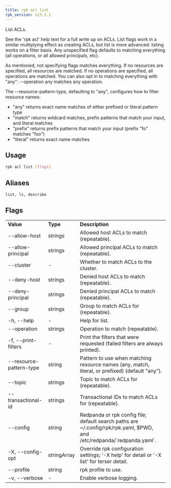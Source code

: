 ```yaml
---
title: rpk acl list
rpk_version: v23.2.1
---
```


List ACLs.

See the 'rpk acl' help text for a full write up on ACLs. List flags work in a
similar multiplying effect as creating ACLs, but list is more advanced:
listing works on a filter basis. Any unspecified flag defaults to matching
everything (all operations, or all allowed principals, etc).

As mentioned, not specifying flags matches everything. If no resources are
specified, all resources are matched. If no operations are specified, all
operations are matched. You can also opt in to matching everything with "any":
--operation any matches any operation.

The --resource-pattern-type, defaulting to "any", configures how to filter
resource names:

- "any" returns exact name matches of either prefixed or literal pattern type
- "match" returns wildcard matches, prefix patterns that match your input, and literal matches
- "prefix" returns prefix patterns that match your input (prefix "fo" matches "foo")
- "literal" returns exact name matches

## Usage

```bash
rpk acl list [flags]
```

## Aliases

```bash
list, ls, describe
```

## Flags

<table>
  <tbody>
    <tr>
      <td>
        <strong>Value</strong>
      </td>
      <td>
        <strong>Type</strong>
      </td>
      <td>
        <strong>Description</strong>
      </td>
    </tr>
    <tr>
      <td>--allow-host</td>
      <td>strings</td>
      <td>Allowed host ACLs to match (repeatable).</td>
    </tr>
    <tr>
      <td>--allow-principal</td>
      <td>strings</td>
      <td>Allowed principal ACLs to match (repeatable).</td>
    </tr>
    <tr>
      <td>--cluster</td>
      <td>-</td>
      <td>Whether to match ACLs to the cluster.</td>
    </tr>
    <tr>
      <td>--deny-host</td>
      <td>strings</td>
      <td>Denied host ACLs to match (repeatable).</td>
    </tr>
    <tr>
      <td>--deny-principal</td>
      <td>strings</td>
      <td>Denied principal ACLs to match (repeatable).</td>
    </tr>
    <tr>
      <td>--group</td>
      <td>strings</td>
      <td>Group to match ACLs for (repeatable).</td>
    </tr>
    <tr>
      <td>-h, --help</td>
      <td>-</td>
      <td>Help for list.</td>
    </tr>
    <tr>
      <td>--operation</td>
      <td>strings</td>
      <td>Operation to match (repeatable).</td>
    </tr>
    <tr>
      <td>-f, --print-filters</td>
      <td>-</td>
      <td>
        Print the filters that were requested (failed filters are always
        printed).
      </td>
    </tr>
    <tr>
      <td>--resource-pattern-type</td>
      <td>string</td>
      <td>
        Pattern to use when matching resource names (any, match, literal, or
        prefixed) (default "any").
      </td>
    </tr>
    <tr>
      <td>--topic</td>
      <td>strings</td>
      <td>Topic to match ACLs for (repeatable).</td>
    </tr>
    <tr>
      <td>--transactional-id</td>
      <td>strings</td>
      <td>Transactional IDs to match ACLs for (repeatable).</td>
    </tr>
    <tr>
      <td>--config</td>
      <td>string</td>
      <td>
        Redpanda or rpk config file; default search paths are
        ~/.config/rpk/rpk.yaml, $PWD, and /etc/redpanda/`redpanda.yaml`.
      </td>
    </tr>
    <tr>
      <td>-X, --config-opt</td>
      <td>stringArray</td>
      <td>
        Override rpk configuration settings; '-X help' for detail or '-X list'
        for terser detail.
      </td>
    </tr>
    <tr>
      <td>--profile</td>
      <td>string</td>
      <td>rpk profile to use.</td>
    </tr>
    <tr>
      <td>-v, --verbose</td>
      <td>-</td>
      <td>Enable verbose logging.</td>
    </tr>
  </tbody>
</table>
